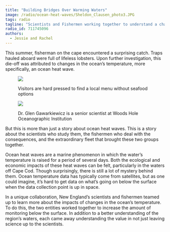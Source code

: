 ```yaml
---
title: "Building Bridges Over Warming Waters"
image: /radio/ocean-heat-waves/Sheldon_Clausen_photo3.JPG
tags: radio
tagline: "Scientists and Fishermen working together to understand a changing ocean"
radio_id: 711745096
authors:
  - Jessie and Rachel
---
```


This summer, fisherman on the cape encountered a surprising catch. Traps hauled aboard were full of lifeless lobsters. Upon further investigation, this die-off was attributed to changes in the ocean’s temperature, more specifically, an ocean heat wave.

<figure>
<figure style = "margin:0 0 1em 0;">
<img src ="/radio/ocean-heat-waves/Sheldon_Clausen_photo4.jpg">
<figcaption>
<p>Visitors are hard pressed to find a local menu without seafood options</p>
</figcaption>
</figure>
<figure style = "margin:0 0 0 0;">
<img src ="/radio/ocean-heat-waves/Sheldon_Clausen_photo2.JPG">
<figcaption>
<p>Dr. Glen Gawarkiewicz is a senior scientist at Woods Hole Oceanographic Institution</p>
</figcaption>
</figure>
</figure>

But this is more than just a story about ocean heat waves. This is a story about the scientists who study them, the fishermen who deal with the consequences, and the extraordinary fleet that brought these two groups together. 

Ocean heat waves are a marine phenomenon in which the water’s temperature is raised for a period of several days. Both the ecological and economic impacts of these heat waves can be felt, particularly in the waters off Cape Cod. Though surprisingly, there is still a lot of mystery behind them. Ocean temperature data has typically come from satellites, but as one could imagine, it’s hard to get data on what’s going on below the surface when the data collection point is up in space.

In a unique collaboration, New England’s scientists and fishermen teamed up to learn more about the impacts of changes in the ocean’s temperature. To do this, the two entities worked together to increase the amount of monitoring below the surface. In addition to a better understanding of the region’s waters, each came away understanding the value in not just leaving science up to the scientists. 
